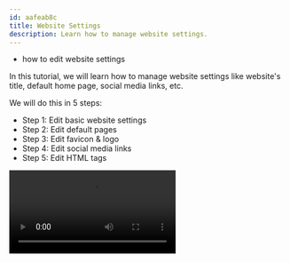 ```yaml
---
id: aafeab8c
title: Website Settings
description: Learn how to manage website settings.
---
```



<Alert type="success" title="WHAT YOU'LL LEARN">

- how to edit website settings

</Alert>

In this tutorial, we will learn how to manage website settings like website's title, default home page, social media links, etc.

We will do this in 5 steps:

- Step 1: Edit basic website settings
- Step 2: Edit default pages
- Step 3: Edit favicon & logo
- Step 4: Edit social media links
- Step 5: Edit HTML tags

<Video src={websiteSettings} controls={true} />

## Step 1: Edit Basic Website Settings

In this step, we will edit the title of the website.

1. From the **Side Menu**, click **Settings** > **PAGE BUILDER** > **Website**.

   ✔️ The **Website Settings** screen opens.

2. Under the **Website Settings** section, in the **Website name** textbox, update the text to _your website's title_ (e.g. **Webiny**).

## Step 2: Edit Default Pages

In this step, we will edit the default **homepage** and **not found (404) page** of the website.

1. Under the **Default Pages** section, in the **Homepage** dropdown, select the page _you want as the homepage_ (e.g. **The benefits of a Serverless CMS** - the page we created in the [Create Page](/docs/{version}/user-guides/page-builder/essentials/create-page) tutorial).

2. Under the **Default Pages** section, in the **Not found (404) page** dropdown, select the page _you want to be displayed_ when a user visits a path URL on your website that does not exist (e.g. **Not Found**).

## Step 3: Edit Favicon and Logo

In this step, we will edit the logo of the website.

1. Under the **Favicon and Logo** section, click the **Logo** image selector.

   ✔️ The media manager screen opens.

2. Click the image _you want to set as the website's logo_ (or upload the image if it isn't already uploaded).

The other input field(s) in the **Favicon and Logo** section have the following use cases:

| Field   | Use Case                                                                                                        |
| :------ | :-------------------------------------------------------------------------------------------------------------- |
| Favicon | Selected icon will be displayed in the borwser's tab or address bar when a user visits any page on your website |

## Step 4: Edit Social Media Links

In this step, we will add a twiter profile's link to the website.

1. Under the **Social Media** section, in the **Twitter** textbox, type _your twitter profile's link_ (e.g. **https://twitter.com/WebinyCMS**).

The other input field(s) in the **Social Media** section have the following use cases:

| Field                    | Use Case                                                                                                      |
| :----------------------- | :------------------------------------------------------------------------------------------------------------ |
| Facebook                 | Link to your Facebook page/profile                                                                            |
| Instagram                | Link to your Instagram profile                                                                                |
| Default Open Graph Image | Selected image will be displayed as the preview image when a link of your website is shared over social media |

## Step 5: Edit HTML Tags

In this step, we will add an script tag in the header and footer of the website.

### Header tags

1. Under the **HTML Tags** section, in the **Header tags** text-area, type the following code:

```
<script>
  // Add your header scripts here
</script>
```

**Note:** HTML tags and scripts that are added in **Header tags** will be get added before
the closing `</head>` tag in HTML.
In Header tags, the supported tags are `<script>` and `<meta>`.

### Footer tags

2. Under the **HTML Tags** section, in the **Footer tags** text-area, type the following code:

```
<script>
  // Add your footer scripts here
</script>
```

**Note:** HTML tags and scripts that are added in **Footer tags** will be get added before
the closing `</body>` tag in HTML.
In Footer tags, the supported tag is `<script>`.

3. Click **SAVE**.

   ✔️ The messagge "Settings updated successfully." displays.
